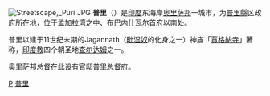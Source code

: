 [[File:Streetscape,_Puri.JPG|thumb]]
{{expand English|time=2017-07-23T16:31:36+00:00 }}
{{Unreferenced|time=2017-08-18T04:40:18+00:00}}
'''普里'''（{{lang-en|Puri}}）是[[印度|印度]]东海岸[[奥里萨邦|奥里萨邦]]一城市，为[[普里縣|普里縣]]区政府所在地，位于[[孟加拉湾|孟加拉湾]]之中、[[布巴内什瓦尔|布巴内什瓦尔]]首府以南{{convert|60|km|mi|0}}处。

普里以建于11世纪末期的Jagannath（[[毗湿奴|毗湿奴]]的化身之一）神庙「[[賈格納寺_(普里)|賈格納寺]]」著称，[[印度教|印度教]]四个朝圣地[[查尔达姆|查尔达姆]]之一。

奥里萨邦总督在此设有官邸[[普里总督府|普里总督府]]。

{{coord|19.8|N|85.85|E|display=title}}
{{normdaten}}
{{印度地理小作品}}
[[Category:印度城市|P]]
[[Category:普里|]]